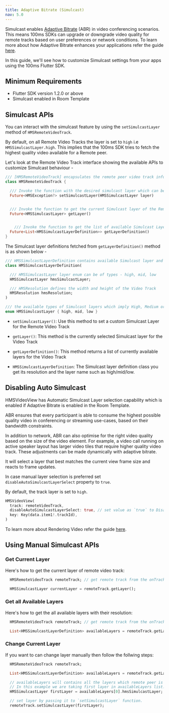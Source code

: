 ```yaml
---
title: Adaptive Bitrate (Simulcast)
nav: 5.0
---
```



Simulcast enables [Adaptive Bitrate](../foundation/adaptive-bitrate) (ABR) in video conferencing scenarios. This means 100ms SDKs can upgrade or downgrade video quality for remote tracks based on user preferences or network conditions. To learn more about how Adaptive Bitrate enhances your applications refer the guide [here](../foundation/adaptive-bitrate).

In this guide, we'll see how to customize Simulcast settings from your apps using the 100ms Flutter SDK.

## Minimum Requirements

-   Flutter SDK version 1.2.0 or above
-   Simulcast enabled in Room Template

## Simulcast APIs

You can interact with the simulcast feature by using the `setSimulcastLayer` method of `HMSRemoteVideoTrack`.

By default, on all Remote Video Tracks the layer is set to `high` i.e `HMSSimulcastLayer.high`.
This implies that the 100ms SDK tries to fetch the highest quality video available for a Remote peer.


Let's look at the Remote Video Track interface showing the available APIs to customize Simulcast behaviour -

```dart
/// [HMSRemoteVideoTrack] encapsulates the remote peer video track information
class HMSRemoteVideoTrack {

  /// Invoke the function with the desired simulcast layer which can be of types - [HMSSimulcastLayer.high], [HMSSimulcastLayer.low], [HMSSimulcastLayer.mid]
  Future<HMSException?> setSimulcastLayer(HMSSimulcastLayer layer)


  /// Invoke the function to get the current Simulcast layer of the Remote Video Track
  Future<HMSSimulcastLayer> getLayer()


	/// Invoke the function to get the list of available Simulcast Layers for a Remote Video Track
  Future<List<HMSSimulcastLayerDefinition>> getLayerDefinition()
}
```


The Simulcast layer definitions fetched from `getLayerDefinition()` method is as shown below -

```dart
/// HMSSimulcastLayerDefinition contains available Simulcast layer and resolution
class HMSSimulcastLayerDefinition(

  /// HMSSimulcastLayer layer enum can be of types - high, mid, low
  HMSSimulcastLayer hmsSimulcastLayer;

  /// HMSResolution defines the width and height of the Video Track
  HMSResolution hmsResolution;
)

/// the available types of Simulcast layers which imply High, Medium or Low Video quality
enum HMSSimulcastLayer { high, mid, low }
``` 


- `setSimulcastLayer()`: Use this method to set a custom Simulcast Layer for the Remote Video Track

- `getLayer()`: This method is the currently selected Simulcast layer for the Video Track

- `getLayerDefinition()`: This method returns a list of currently available layers for the Video Track

- `HMSSimulcastLayerDefinition`: The Simulcast layer definition class you get its resolution and the layer name such as high/mid/low.


## Disabling Auto Simulcast

HMSVideoView has Automatic Simulcast Layer selection capability which is enabled if Adaptive Bitrate is enabled in the Room Template.

ABR ensures that every participant is able to consume the highest possible quality video in conferencing or streaming use-cases, based on their bandwidth constraints.

In addition to network, ABR can also optimise for the right video quality based on the size of the video element. For example, a video call running on active speaker layout has larger video tiles that require higher quality video track. These adjustments can be made dynamically with adaptive bitrate.


It will select a layer that best matches the current view frame size and reacts to frame updates.

In case manual layer selection is preferred set `disableAutoSimulcastLayerSelect` property to `true`.

By default, the track layer is set to `high`.


```dart
HMSVideoView(
  track: remoteVideoTrack,
  disableAutoSimulcastLayerSelect: true, // set value as `true` to Disable Automatic Simulcast Layer Selection of Video Track
  key: Key(data.item1!.trackId),
)
```


To learn more about Rendering Video refer the guide [here](../features/render-video).


## Using Manual Simulcast APIs

### Get Current Layer

Here's how to get the current layer of remote video track:

```dart
  HMSRemoteVideoTrack remoteTrack; // get remote track from the onTrackUpdate listener

  HMSSimulcastLayer currentLayer = remoteTrack.getLayer();
```

### Get all Available Layers

Here's how to get the all available layers with their resolution:

```dart
  HMSRemoteVideoTrack remoteTrack; // get remote track from the onTrackUpdate.

  List<HMSSimulcastLayerDefinition> availableLayers = remoteTrack.getLayerDefinition();
```

### Change Current Layer

If you want to can change layer manually then follow the follwing steps:

```dart
  HMSRemoteVideoTrack remoteTrack;

  List<HMSSimulcastLayerDefinition> availableLayers = remoteTrack.getLayerDefinition();

  // availableLayers will contains all the layers which remote peer is publishing.
  // In this example we are taking first layer in availableLayers list.
  HMSSimulcastLayer firstLayer = availableLayers[0].hmsSimulcastLayer;

  // set layer by passing it to `setSimulcastLayer` function.
  remoteTrack.setSimulcastLayer(firstLayer);
```

